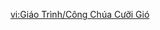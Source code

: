{{Tutorial
|title    = Windwalker Princess
|subtitle = Gameplay Tutorial
|type     = Event
|icon     = Icon Tutorial Important.png
|about    = Summertide Scales and Tales;Windwalker Princess
|text1    = Only {{Color|#F39000|Princess Cimest}}, who possesses immense powers of flight, may go {{Color|#F39000|even against the current}} through the wind passage. Ordinary flying squirrels would be scared off by the flurry of floral fury unleashed.
|image1   = Tutorial Windwalker Princess.png
}}

[[vi:Giáo Trình/Công Chúa Cưỡi Gió]]